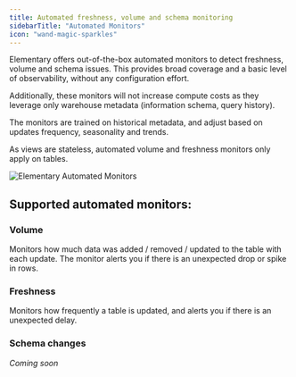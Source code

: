 ```yaml
---
title: Automated freshness, volume and schema monitoring
sidebarTitle: "Automated Monitors"
icon: "wand-magic-sparkles"
---
```


<Snippet file="cloud/cloud-feature-tag.mdx" />

Elementary offers out-of-the-box automated monitors to detect freshness, volume and schema issues. 
This provides broad coverage and a basic level of observability, without any configuration effort.

Additionally, these monitors will not increase compute costs as they leverage only warehouse metadata (information schema, query history). 
 
The monitors are trained on historical metadata, and adjust based on updates frequency, seasonality and trends.

<Info>As views are stateless, automated volume and freshness monitors only apply on tables.</Info>

<Frame>
  <img
    src="https://res.cloudinary.com/diuctyblm/image/upload/v1707906008/automated_monitors_kt5doc.png"
    alt="Elementary Automated Monitors"
  />
</Frame>

## Supported automated monitors:

### Volume

Monitors how much data was added / removed / updated to the table with each update.
The monitor alerts you if there is an unexpected drop or spike in rows.

### Freshness

Monitors how frequently a table is updated, and alerts you if there is an unexpected delay. 

### Schema changes

_Coming soon_
